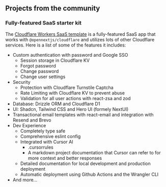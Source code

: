 
## Projects from the community

### Fully-featured SaaS starter kit

The [Cloudflare Workers SaaS template](https://github.com/LubomirGeorgiev/cloudflare-workers-nextjs-saas-template) is a fully-featured SaaS app that works with `@opennextjs/cloudflare` and utilizes lots of other Cloudflare services.
Here is a list of some of the features it includes:

- Custom authentication with password and Google SSO
  - Session storage in Cloudflare KV
  - Forgot password
  - Change password
  - Change user settings
- Security
  - Protection with Cloudflare Turnstile Captcha
  - Rate Limiting with Cloudflare KV to prevent abuse
  - Validation for all user actions with react-zsa and zod
- Database: Drizzle ORM and Cloudflare D1
- UI: Shadcn, Tailwind CSS and Hero UI (formely NextUI)
- Transactional email templates with react-email and integration with Resend and Brevo
- Dev Experience
  - Completely type safe
  - Comprehensive eslint config
  - Integrated with Cursor AI
    - .cursorrules
    - A markdown project documentation that Cursor can refer to for more context and better responses
  - Detailed documentation for local development and production deployment
  - Automatic deployment using Github Actions and the Wrangler CLI
- And more...
